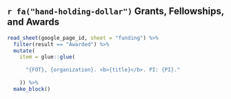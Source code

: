 ## `r fa("hand-holding-dollar")` Grants, Fellowships, and Awards {#funding}

```r

read_sheet(google_page_id, sheet = "funding") %>% 
  filter(result == "Awarded") %>% 
  mutate(
    item = glue::glue(
      
      "{FOT}, {organization}. <b>{title}</b>. PI: {PI}."
  
    )) %>% 
  make_block()

```